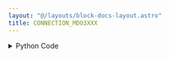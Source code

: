 ```yaml
---
layout: "@/layouts/block-docs-layout.astro"
title: CONNECTION_MDO3XXX
---
```



<PythonDocsDisplay docstring={docstring} />
<AppDisplay app={app} blockName="CONNECTION_MDO3XXX" client:visible />

<details>
<summary>Python Code</summary>
```python
from flojoy import VisaDevice, flojoy, DataContainer
from flojoy.connection_manager import DeviceConnectionManager
from typing import Optional
from flojoy.instruments.tektronix.MDO30xx import TektronixMDO30xx
from usb.core import USBError


@flojoy()
def CONNECTION_MDO3XXX(
    device: VisaDevice,
    num_channels: int = 4,
    default: Optional[DataContainer] = None,
) -> Optional[DataContainer]:
    """The CONNECTION_MDO3XXX node connects Flojoy to a MDO3XXX oscilloscope.

    The connection is made with the VISA address in the Flojoy UI.

    This node should also work with compatible Tektronix scopes (untested):
    MDO4xxx, MSO4xxx, and DPO4xxx.

    Parameters
    ----------
    device: VisaDevice
        The VISA address to connect to.
    num_channels: int
        The number of channels on the instrument that are currently in use.

    Returns
    -------
    DataContainer
        Optional: None
    """

    try:
        tek = TektronixMDO30xx(
            "MDO30xx",
            device.get_id(),
            visalib="@py",
            device_clear=False,
            number_of_channels=num_channels,
        )
    except USBError as err:
        raise Exception(
            "USB port error. Trying unplugging+replugging the port."
        ) from err

    DeviceConnectionManager.register_connection(device, tek)

    return None

```
[Find this Flojoy Block on GitHub](https://github.com/flojoy-ai/blocks/blob/main/blocks/IO/INSTRUMENTS/OSCILLOSCOPES/TEKTRONIX/MDO3XXX/BASIC/CONNECTION_MDO3XXX/CONNECTION_MDO3XXX.py)
</details>


## Example
